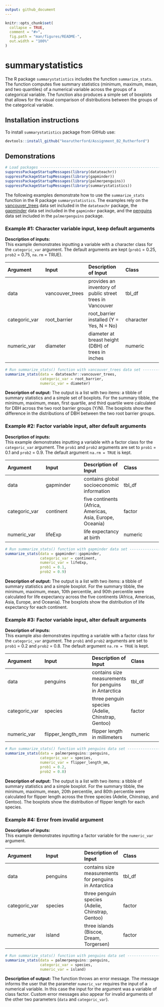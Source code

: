```yaml
---
output: github_document
---
```


```r
knitr::opts_chunk$set(
  collapse = TRUE,
  comment = "#>",
  fig.path = "man/figures/README-",
  out.width = "100%"
)
```

# summarystatistics

The R package `summarystatistics` includes the function `summarize_stats`. The function computes five summary statistics (minimum, maximum, mean, and two quantiles) of a numerical variable across the groups of a categorical variable. The function also produces a simple set of boxplots that allows for the visual comparison of distributions between the groups of the categorical variable.


## Installation instructions  

To install `summarystatistics` package from GitHub use:

``` r
devtools::install_github("kearutherford/Assignment_B2_Rutherford")
```


## Demonstrations  

```r
# Load packages --------------------------------------------------------------------------------------
suppressPackageStartupMessages(library(datateachr))
suppressPackageStartupMessages(library(gapminder))
suppressPackageStartupMessages(library(palmerpenguins))
suppressPackageStartupMessages(library(summarystatistics))
```

The following examples demonstrate how to use the `summarize_stats` function in the R package `summarystatistics`. The examples rely on the [vancouver_trees](https://opendata.vancouver.ca/explore/dataset/street-trees/information/?disjunctive.species_name&disjunctive.common_name&disjunctive.height_range_id&location=11,49.26339,-123.12046) data set included in the `datateachr` package, the [gapminder](https://www.rdocumentation.org/packages/gapminder/versions/0.3.0) data set included in the `gapminder` package, and the [penguins](https://allisonhorst.github.io/palmerpenguins/) data set included in the `palmerpenguins` package. 

### Example #1: Character variable input, keep default arguments

**Description of inputs:**  
This example demonstrates inputting a variable with a character class for the `categoric_var` argument. The default arguments are kept (`prob1` = 0.25, `prob2` = 0.75, `na.rm` = TRUE).  

|Argument|Input|Description of Input|Class|
|:---|:---|:---|:---|
|data|vancouver_trees|provides an inventory of public street trees in Vancouver|tbl_df|
|categoric_var|root_barrier|root_barrier installed (Y = Yes, N = No)|character|
|numeric_var|diameter|diameter at breast height (DBH) of trees in inches|numeric|  

```r
# Run summarize_stats() function with vancouver_trees data set ---------------------------------------
summarize_stats(data = datateachr::vancouver_trees, 
                categoric_var = root_barrier,
                numeric_var = diameter)
```

**Description of output:** The output is a list with two items: a tibble of summary statistics and a simple set of boxplots. For the summary tibble, the minimum, maximum, mean, first quartile, and third quartile were calculated for DBH across the two root barrier groups (Y/N). The boxplots show the difference in the distributions of DBH between the two root barrier groups.  

### Example #2: Factor variable input, alter default arguments  

**Description of inputs:**  
This example demonstrates inputting a variable with a factor class for the `categoric_var` argument. The ` prob1` and `prob2` arguments are set to `prob1` = 0.1 and `prob2` = 0.9. The default argument `na.rm = TRUE` is kept.  

|Argument|Input|Description of Input|Class|
|:---|:---|:---|:---|
|data|gapminder|contains global socioeconomic information|tbl_df|
|categoric_var|continent|five continents (Africa, Americas, Asia, Europe, Oceania)|factor|
|numeric_var|lifeExp|life expectancy at birth|numeric|  

```r
# Run summarize_stats() function with gapminder data set ---------------------------------------------
summarize_stats(data = gapminder::gapminder, 
                categoric_var = continent,
                numeric_var = lifeExp,
                prob1 = 0.1,
                prob2 = 0.9)
```

**Description of output:** The output is a list with two items: a tibble of summary statistics and a simple boxplot. For the summary tibble, the minimum, maximum, mean, 10th percentile, and 90th percentile were calculated for life expectancy across the five continents (Africa, Americas, Asia, Europe, and Oceania). The boxplots show the distribution of life expectancy for each continent.

### Example #3: Factor variable input, alter default arguments  

**Description of inputs:**  
This example also demonstrates inputting a variable with a factor class for the `categoric_var` argument. The ` prob1` and `prob2` arguments are set to `prob1` = 0.2 and `prob2` = 0.8. The default argument `na.rm = TRUE` is kept.  

|Argument|Input|Description of Input|Class|
|:---|:---|:---|:---|
|data|penguins|contains size measurements for penguins in Antarctica|tbl_df|
|categoric_var|species|three penguin species (Adelie, Chinstrap, Gentoo)|factor|
|numeric_var|flipper_length_mm|flipper length in millimeters|numeric|  

```r
# Run summarize_stats() function with penguins data set ----------------------------------------------
summarize_stats(data = palmerpenguins::penguins, 
                categoric_var = species,
                numeric_var = flipper_length_mm,
                prob1 = 0.2,
                prob2 = 0.8)
```

**Description of output:** The output is a list with two items: a tibble of summary statistics and a simple boxplot. For the summary tibble, the minimum, maximum, mean, 20th percentile, and 80th percentile were calculated for flipper length across the three species (Adelie, Chinstrap, and Gentoo). The boxplots show the distribution of flipper length for each species.  

### Example #4: Error from invalid argument  

**Description of inputs:**  
This example demonstrates inputting a factor variable for the `numeric_var` argument.  

|Argument|Input|Description of Input|Class|
|:---|:---|:---|:---|
|data|penguins|contains size measurements for penguins in Antarctica|tbl_df|
|categoric_var|species|three penguin species (Adelie, Chinstrap, Gentoo)|factor|
|numeric_var|island|three islands (Biscoe, Dream, Torgersen)|factor|  

```r
# Run summarize_stats() function with penguins data set ----------------------------------------------
summarize_stats(data = palmerpenguins::penguins, 
                categoric_var = species,
                numeric_var = island)
```

**Description of output:** The function throws an error message. The message informs the user that the parameter `numeric_var` requires the input of a numerical variable. In this case the input for the argument was a variable of class factor. Custom error messages also appear for invalid arguments of the other two parameters (`data` and `categoric_var`).  
